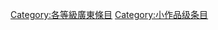 {{Articles by Quality|topic=广东|project=广东|format=toc}}
{{Wikipedia category}}
{{emptycat}}
{{catmore1|[[Wikipedia:广东专题|Wikipedia:广东专题]]}}
{{CategoryTOC}}
[[Category:各等級廣東條目|Category:各等級廣東條目]]
[[Category:小作品级条目|Category:小作品级条目]]